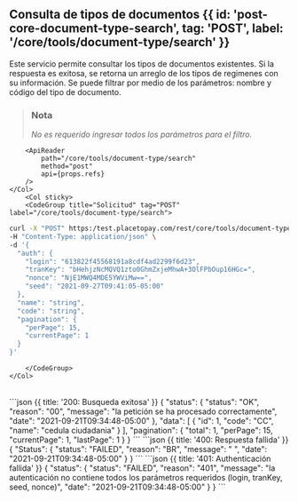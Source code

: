 


## Consulta de tipos de documentos {{ id: 'post-core-document-type-search', tag: 'POST', label: '/core/tools/document-type/search' }}

<Row>
    <Col>
        Este servicio permite consultar los tipos de documentos existentes.
Si la respuesta es exitosa, se retorna un arreglo de los tipos de regimenes con su información. Se puede filtrar por medio de los parámetros: nombre y código del tipo de documento.

> ### Nota 
>
> *No es requerido ingresar todos los parámetros para el filtro.*
    
        <ApiReader
            path="/core/tools/document-type/search"
            method="post"
            api={props.refs}
        />
    </Col>
        <Col sticky>
        <CodeGroup title="Solicitud" tag="POST" label="/core/tools/document-type/search">
```bash {{title: 'Consulta de tipos de documentos'}}
curl -X "POST" https:/test.placetopay.com/rest/core/tools/document-type/search \
-H "Content-Type: application/json" \
-d '{
  "auth": {
    "login": "613822f45568191a8cdf4ad2299f6d23",
    "tranKey": "bHehjzNcMQVQ1zto0GhmZxjeMhwA+3OlFPbOup16HGc=",
    "nonce": "NjE1MWQ4MDE5YWViMw==",
    "seed": "2021-09-27T09:41:05-05:00"
  },
  "name": "string",
  "code": "string",
  "pagination": {
    "perPage": 15,
    "currentPage": 1
  }
}'
```
        </CodeGroup>
    </Col>
</Row>

<Row>
    <Col>
        <ApiReader
            path="/core/tools/document-type/search"
            method="post"
            type="response"
            api={props.refs}
        />
    </Col>
        <Col sticky>
        <br />
        <CodeGroup title="Respuesta">
```json {{ title: '200: Busqueda exitosa' }}
{
  "status": {
    "status": "OK",
    "reason": "00",
    "message": "la petición se ha procesado correctamente",
    "date": "2021-09-21T09:34:48-05:00"
  },
  "data": [
    {
      "id": 1,
      "code": "CC",
      "name": "cedula ciudadania"
    }
  ],
  "pagination": {
    "total": 1,
    "perPage": 15,
    "currentPage": 1,
    "lastPage": 1
  }
}
```
```json {{ title: '400: Respuesta fallida' }}
{
  "Status": {
    "status": "FAILED",
    "reason": "BR",
    "message": " ",
    "date": "2021-09-21T09:34:48-05:00"
  }
}
```
```json {{ title: '401: Authenticación fallida' }}
{
  "status": {
    "status": "FAILED",
    "reason": "401",
    "message": "la autenticación no contiene todos los parámetros requeridos (login, tranKey, seed, nonce)",
    "date": "2021-09-21T09:34:48-05:00"
  }
}
```
        </CodeGroup>
    </Col>
</Row>

